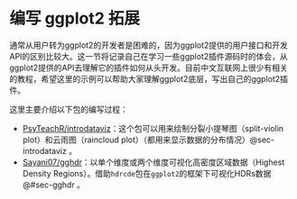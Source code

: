 # 编写 ggplot2 拓展 {#sec-buildExtensions}

通常从用户转为ggplot2的开发者是困难的，因为ggplot2提供的用户接口和开发API的区别比较大。这一节将记录自己在学习一些ggplot2插件源码时的体会，从ggplot2提供的API去理解它的插件如何从头开发。目前中文互联网上很少有相关的教程，希望这里的示例可以帮助大家理解ggplot2底层，写出自己的ggplot2插件。

这里主要介绍以下包的编写过程：

- [PsyTeachR/introdataviz](https://github.com/PsyTeachR/introdataviz)：这个包可以用来绘制分裂小提琴图（split-violin plot）和云雨图（raincloud plot）（都用来显示数据的分布情况）@sec-introdataviz 。
- [Sayani07/gghdr](https://github.com/Sayani07/gghdr/)：以单个维度或两个维度可视化高密度区域数据（Highest Density Regions）。借助`hdrcde`包在`ggplot2`的框架下可视化HDRs数据 @#sec-gghdr 。